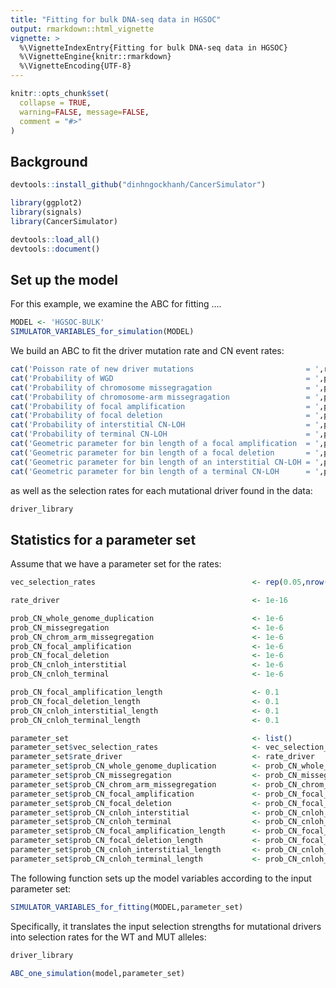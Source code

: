 ```yaml
---
title: "Fitting for bulk DNA-seq data in HGSOC"
output: rmarkdown::html_vignette
vignette: >
  %\VignetteIndexEntry{Fitting for bulk DNA-seq data in HGSOC}
  %\VignetteEngine{knitr::rmarkdown}
  %\VignetteEncoding{UTF-8}
---
```


```r
knitr::opts_chunk$set(
  collapse = TRUE,
  warning=FALSE, message=FALSE,
  comment = "#>"
)
```










## Background
```r
devtools::install_github("dinhngockhanh/CancerSimulator")

library(ggplot2)
library(signals)
library(CancerSimulator)

devtools::load_all()
devtools::document()
```










## Set up the model
For this example, we examine the ABC for fitting ....

```r
MODEL <- 'HGSOC-BULK'
SIMULATOR_VARIABLES_for_simulation(MODEL)
```

We build an ABC to fit the driver mutation rate and CN event rates:

```r
cat('Poisson rate of new driver mutations                         = ',rate_driver,'\n')
cat('Probability of WGD                                           = ',prob_CN_whole_genome_duplication,'\n')
cat('Probability of chromosome missegragation                     = ',prob_CN_missegregation,'\n')
cat('Probability of chromosome-arm missegragation                 = ',prob_CN_chrom_arm_missegregation,'\n')
cat('Probability of focal amplification                           = ',prob_CN_focal_amplification,'\n')
cat('Probability of focal deletion                                = ',prob_CN_focal_deletion,'\n')
cat('Probability of interstitial CN-LOH                           = ',prob_CN_cnloh_interstitial,'\n')
cat('Probability of terminal CN-LOH                               = ',prob_CN_cnloh_terminal,'\n')
cat('Geometric parameter for bin length of a focal amplification  = ',prob_CN_focal_amplification_length,'\n')
cat('Geometric parameter for bin length of a focal deletion       = ',prob_CN_focal_deletion_length,'\n')
cat('Geometric parameter for bin length of an interstitial CN-LOH = ',prob_CN_cnloh_interstitial_length,'\n')
cat('Geometric parameter for bin length of a terminal CN-LOH      = ',prob_CN_cnloh_terminal_length,'\n')
```

as well as the selection rates for each mutational driver found in the data:

```r
driver_library
```










## Statistics for a parameter set
Assume that we have a parameter set for the rates:
```r
vec_selection_rates                                   <- rep(0.05,nrow(driver_library))

rate_driver                                           <- 1e-16

prob_CN_whole_genome_duplication                      <- 1e-6
prob_CN_missegregation                                <- 1e-6
prob_CN_chrom_arm_missegregation                      <- 1e-6
prob_CN_focal_amplification                           <- 1e-6
prob_CN_focal_deletion                                <- 1e-6
prob_CN_cnloh_interstitial                            <- 1e-6
prob_CN_cnloh_terminal                                <- 1e-6

prob_CN_focal_amplification_length                    <- 0.1
prob_CN_focal_deletion_length                         <- 0.1
prob_CN_cnloh_interstitial_length                     <- 0.1
prob_CN_cnloh_terminal_length                         <- 0.1

parameter_set                                         <- list()
parameter_set$vec_selection_rates                     <- vec_selection_rates
parameter_set$rate_driver                             <- rate_driver
parameter_set$prob_CN_whole_genome_duplication        <- prob_CN_whole_genome_duplication
parameter_set$prob_CN_missegregation                  <- prob_CN_missegregation
parameter_set$prob_CN_chrom_arm_missegregation        <- prob_CN_chrom_arm_missegregation
parameter_set$prob_CN_focal_amplification             <- prob_CN_focal_amplification
parameter_set$prob_CN_focal_deletion                  <- prob_CN_focal_deletion
parameter_set$prob_CN_cnloh_interstitial              <- prob_CN_cnloh_interstitial
parameter_set$prob_CN_cnloh_terminal                  <- prob_CN_cnloh_terminal
parameter_set$prob_CN_focal_amplification_length      <- prob_CN_focal_amplification_length
parameter_set$prob_CN_focal_deletion_length           <- prob_CN_focal_deletion_length
parameter_set$prob_CN_cnloh_interstitial_length       <- prob_CN_cnloh_interstitial_length
parameter_set$prob_CN_cnloh_terminal_length           <- prob_CN_cnloh_terminal_length
```

The following function sets up the model variables according to the input parameter set:

```r
SIMULATOR_VARIABLES_for_fitting(MODEL,parameter_set)
```

Specifically, it translates the input selection strengths for mutational drivers into selection rates for the WT and MUT alleles:

```r
driver_library
```



```r
ABC_one_simulation(model,parameter_set)
```

